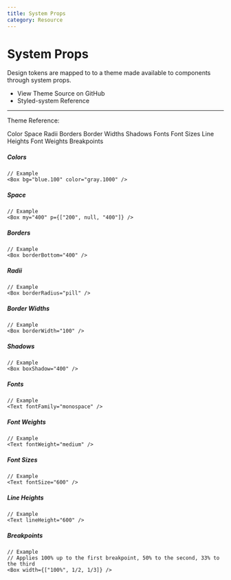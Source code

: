 ```yaml
---
title: System Props
category: Resource
---
```



# System Props

Design tokens are mapped to to a theme made available to components through system props.

<Box my="800"></Box>

<ul>
  <li>
    <ExternalLink to="https://github.com/SparkPost/matchbox/blob/rc/4.0.0/packages/matchbox/src/components/ThemeProvider/theme.js">
      View Theme Source on GitHub
    </ExternalLink>
  </li>
  <li>
    <ExternalLink to="https://styled-system.com/table">
      Styled-system Reference
    </ExternalLink>
  </li>
</ul>

---

Theme Reference:

<Box as="ul" display="grid" gridTemplateColumns="1fr 1fr">
  <Box as="li">
    <Link to="/components/system-props#colors">Color</Link>
  </Box>
  <Box as="li">
    <Link to="/components/system-props#space">Space</Link>
  </Box>
  <Box as="li">
    <Link to="/components/system-props#radii">Radii</Link>
  </Box>
  <Box as="li">
    <Link to="/components/system-props#border">Borders</Link>
  </Box>
  <Box as="li">
    <Link to="/components/system-props#border-widths">Border Widths</Link>
  </Box>
  <Box as="li">
    <Link to="/components/system-props#shadows">Shadows</Link>
  </Box>
  <Box as="li">
    <Link to="/components/system-props#fonts">Fonts</Link>
  </Box>
  <Box as="li">
    <Link to="/components/system-props#font-sizes">Font Sizes</Link>
  </Box>
  <Box as="li">
    <Link to="/components/system-props#line-heights">Line Heights</Link>
  </Box>
  <Box as="li">
    <Link to="/components/system-props#font-weights">Font Weights</Link>
  </Box>
  <Box as="li">
    <Link to="/components/system-props#breakpoints">Breakpoints</Link>
  </Box>
</Box>

<Box my="800"></Box>

##### Colors

```
// Example
<Box bg="blue.100" color="gray.1000" />
```

<SystemPropsTable theme="colors" />

##### Space

```
// Example
<Box my="400" p={["200", null, "400"]} />
```

<SystemPropsTable theme="space" />

##### Borders

```
// Example
<Box borderBottom="400" />
```

<SystemPropsTable theme="borders" />

##### Radii

```
// Example
<Box borderRadius="pill" />
```

<SystemPropsTable theme="radii" />

##### Border Widths

```
// Example
<Box borderWidth="100" />
```

<SystemPropsTable theme="borderWidths" />

##### Shadows

```
// Example
<Box boxShadow="400" />
```

<SystemPropsTable theme="shadows" />

##### Fonts

```
// Example
<Text fontFamily="monospace" />
```

<SystemPropsTable theme="fonts" />

##### Font Weights

```
// Example
<Text fontWeight="medium" />
```

<SystemPropsTable theme="fontWeights" />

##### Font Sizes

```
// Example
<Text fontSize="600" />
```

<SystemPropsTable theme="fontSizes" />

##### Line Heights

```
// Example
<Text lineHeight="600" />
```

<SystemPropsTable theme="lineHeights" />

##### Breakpoints

```
// Example
// Applies 100% up to the first breakpoint, 50% to the second, 33% to the third
<Box width={["100%", 1/2, 1/3]} />
```

<SystemPropsTable theme="breakpoints" />
